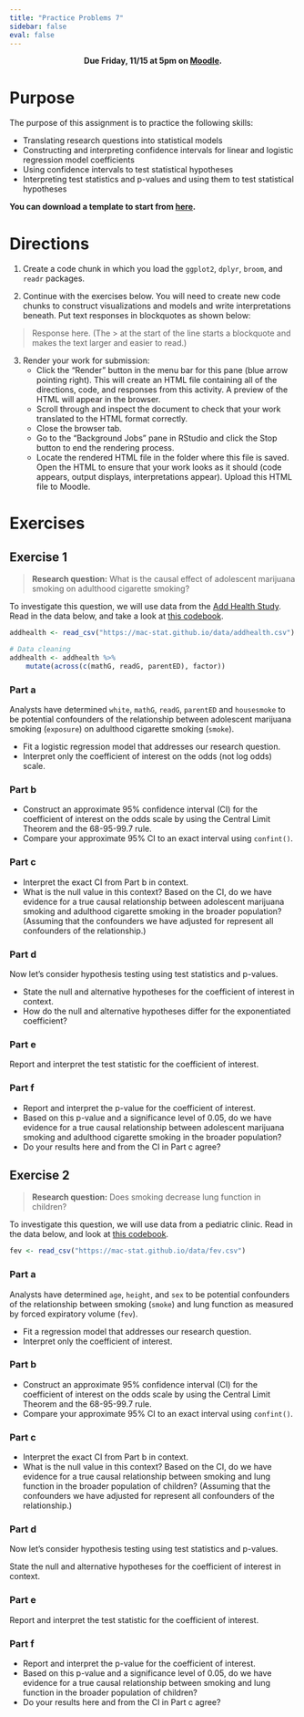 ```yaml
---
title: "Practice Problems 7"
sidebar: false
eval: false
---
```


<center>
**Due Friday, 11/15 at 5pm on [Moodle](https://moodle.macalester.edu/mod/assign/view.php?id=145477).**
</center>

# Purpose

The purpose of this assignment is to practice the following skills:

- Translating research questions into statistical models
- Constructing and interpreting confidence intervals for linear and logistic regression model coefficients
- Using confidence intervals to test statistical hypotheses
- Interpreting test statistics and p-values and using them to test statistical hypotheses

**You can download a template to start from [here](../activity_templates/pp7.qmd).**



# Directions

1. Create a code chunk in which you load the `ggplot2`, `dplyr`, `broom`, and `readr` packages.

2. Continue with the exercises below. You will need to create new code chunks to construct visualizations and models and write interpretations beneath. Put text responses in blockquotes as shown below:

> Response here. (The > at the start of the line starts a blockquote and makes the text larger and easier to read.)

3. Render your work for submission:
    - Click the "Render" button in the menu bar for this pane (blue arrow pointing right). This will create an HTML file containing all of the directions, code, and responses from this activity. A preview of the HTML will appear in the browser.
    - Scroll through and inspect the document to check that your work translated to the HTML format correctly.
    - Close the browser tab.
    - Go to the "Background Jobs" pane in RStudio and click the Stop button to end the rendering process.
    - Locate the rendered HTML file in the folder where this file is saved. Open the HTML to ensure that your work looks as it should (code appears, output displays, interpretations appear). Upload this HTML file to Moodle.





# Exercises

## Exercise 1

> **Research question:** What is the causal effect of adolescent marijuana smoking on adulthood cigarette smoking?

To investigate this question, we will use data from the [Add Health Study](https://addhealth.cpc.unc.edu/). Read in the data below, and take a look at [this codebook](https://mac-stat.github.io/data/addhealth_codebook.html).

```r
addhealth <- read_csv("https://mac-stat.github.io/data/addhealth.csv")

# Data cleaning
addhealth <- addhealth %>% 
    mutate(across(c(mathG, readG, parentED), factor))
```

### Part a

Analysts have determined `white`, `mathG`, `readG`, `parentED` and `housesmoke` to be potential confounders of the relationship between adolescent marijuana smoking (`exposure`) on adulthood cigarette smoking (`smoke`).

- Fit a logistic regression model that addresses our research question.
- Interpret only the coefficient of interest on the odds (not log odds) scale.


### Part b

- Construct an approximate 95% confidence interval (CI) for the coefficient of interest on the odds scale by using the Central Limit Theorem and the 68-95-99.7 rule.
- Compare your approximate 95% CI to an exact interval using `confint()`.

### Part c

- Interpret the exact CI from Part b in context.
- What is the null value in this context? Based on the CI, do we have evidence for a true causal relationship between adolescent marijuana smoking and adulthood cigarette smoking in the broader population? (Assuming that the confounders we have adjusted for represent all confounders of the relationship.)

### Part d

Now let's consider hypothesis testing using test statistics and p-values.

- State the null and alternative hypotheses for the coefficient of interest in context.
- How do the null and alternative hypotheses differ for the exponentiated coefficient?

### Part e

Report and interpret the test statistic for the coefficient of interest.

### Part f

- Report and interpret the p-value for the coefficient of interest.
- Based on this p-value and a significance level of 0.05, do we have evidence for a true causal relationship between adolescent marijuana smoking and adulthood cigarette smoking in the broader population?
- Do your results here and from the CI in Part c agree?


## Exercise 2

> **Research question:** Does smoking decrease lung function in children?

To investigate this question, we will use data from a pediatric clinic. Read in the data below, and look at [this codebook](https://mac-stat.github.io/data/fev_codebook.html).

```r
fev <- read_csv("https://mac-stat.github.io/data/fev.csv")
```

### Part a

Analysts have determined `age`, `height`, and `sex` to be potential confounders of the relationship between smoking (`smoke`) and lung function as measured by forced expiratory volume (`fev`).

- Fit a regression model that addresses our research question.
- Interpret only the coefficient of interest.


### Part b

- Construct an approximate 95% confidence interval (CI) for the coefficient of interest on the odds scale by using the Central Limit Theorem and the 68-95-99.7 rule.
- Compare your approximate 95% CI to an exact interval using `confint()`.

### Part c

- Interpret the exact CI from Part b in context.
- What is the null value in this context? Based on the CI, do we have evidence for a true causal relationship between smoking and lung function in the broader population of children? (Assuming that the confounders we have adjusted for represent all confounders of the relationship.)

### Part d

Now let's consider hypothesis testing using test statistics and p-values.

State the null and alternative hypotheses for the coefficient of interest in context.

### Part e

Report and interpret the test statistic for the coefficient of interest.

### Part f

- Report and interpret the p-value for the coefficient of interest.
- Based on this p-value and a significance level of 0.05, do we have evidence for a true causal relationship between smoking and lung function in the broader population of children?
- Do your results here and from the CI in Part c agree?
